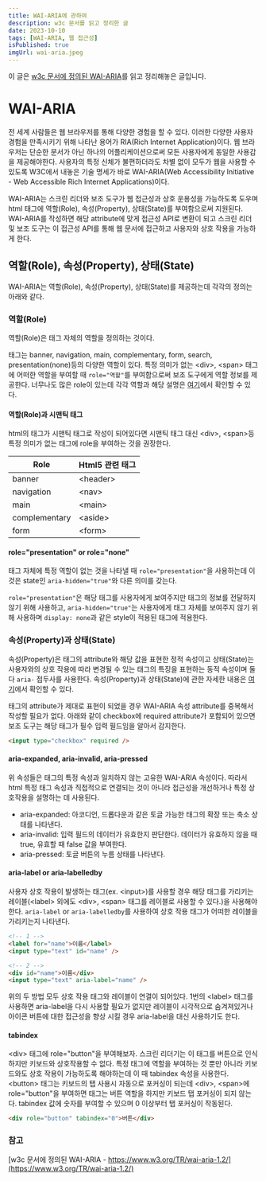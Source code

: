```yaml
---
title: WAI-ARIA에 관하여
description: w3c 문서를 읽고 정리한 글
date: 2023-10-10
tags: [WAI-ARIA, 웹 접근성]
isPublished: true
imgUrl: wai-aria.jpeg
---
```


이 글은 [w3c 문서에 정의된 WAI-ARIA](https://www.w3.org/TR/wai-aria-1.2/)를 읽고 정리해놓은 글입니다.

# WAI-ARIA

전 세계 사람들은 웹 브라우저를 통해 다양한 경험을 할 수 있다.
이러한 다양한 사용자 경험을 만족시키기 위해 나타난 용어가 RIA\(Rich Internet Application\)이다.
웹 브라우저는 단순한 문서가 아닌 하나의 어플리케이션으로써 모든 사용자에게 동일한 사용감을 제공해야한다.
사용자의 특정 신체가 불편하더라도 차별 없이 모두가 웹을 사용할 수 있도록 W3C에서 내놓은 기술 명세가 바로 WAI-ARIA(Web Accessibility Initiative - Web Accessible Rich Internet Applications)이다.

WAI-ARIA는 스크린 리더와 보조 도구가 웹 접근성과 상호 운용성을 가능하도록 도우며 html 태그에 역할\(Role\), 속성\(Property\), 상태\(State\)를 부여함으로써 지원된다.
WAI-ARIA를 작성하면 해당 attribute에 맞게 접근성 API로 변환이 되고 스크린 리더 및 보조 도구는 이 접근성 API를 통해 웹 문서에 접근하고 사용자와 상호 작용을 가능하게 한다.

## 역할\(Role\), 속성\(Property\), 상태\(State\)

WAI-ARIA는 역할\(Role\), 속성\(Property\), 상태\(State\)를 제공하는데 각각의 정의는 아래와 같다.

### 역할\(Role\)

역할\(Role\)은 태그 자체의 역할을 정의하는 것이다.

태그는 banner, navigation, main, complementary, form, search, presentation\(none\)등의 다양한 역할이 있다.
특정 의미가 없는 \<div\>, \<span\> 태그에 어떠한 역할을 부여할 때 `role="역할"`를 부여함으로써 보조 도구에게 역할 정보를 제공한다.
너무나도 많은 role이 있는데 각각 역할과 해당 설명은 [여기](https://www.w3.org/TR/wai-aria-1.2/#role_definitions)에서 확인할 수 있다.

#### 역할\(Role\)과 시맨틱 태그

html의 태그가 시맨틱 태그로 작성이 되어있다면 시맨틱 태그 대신 \<div\>, \<span\>등 특정 의미가 없는 태그에 role을 부여하는 것을 권장한다.

| Role          | Html5 관련 태그 |
| ------------- | --------------- |
| banner        | \<header\>      |
| navigation    | \<nav\>         |
| main          | \<main\>        |
| complementary | \<aside\>       |
| form          | \<form\>        |

#### role="presentation" or role="none"

태그 자체에 특정 역할이 없는 것을 나타낼 때 `role="presentation"`을 사용하는데 이 것은 state인 `aria-hidden="true"`와 다른 의미를 갖는다.

`role="presentation"`은 해당 태그를 사용자에게 보여주지만 태그의 정보를 전달하지 않기 위해 사용하고, `aria-hidden="true"`는 사용자에게 태그 자체를 보여주지 않기 위해 사용하며 `display: none`과 같은 style이 적용된 태그에 적용한다.

### 속성\(Property\)과 상태\(State\)

속성\(Property\)은 태그의 attribute와 해당 값을 표현한 정적 속성이고 상태\(State\)는 사용자와의 상호 작용에 따라 변경될 수 있는 태그의 특징을 표현하는 동적 속성이며 둘 다 `aria-` 접두사를 사용한다.
속성\(Property\)과 상태\(State\)에 관한 자세한 내용은 [여기](https://www.w3.org/TR/wai-aria-1.2/#states_and_properties)에서 확인할 수 있다.

태그의 attribute가 제대로 표현이 되었을 경우 WAI-ARIA 속성 attribute를 중복해서 작성할 필요가 없다. 아래와 같이 checkbox에 required attribute가 포함되어 있으면 보조 도구는 해당 태그가 필수 입력 필드임을 알아서 감지한다.

```html
<input type="checkbox" required />
```

#### aria-expanded, aria-invalid, aria-pressed

위 속성들은 태그의 특정 속성과 일치하지 않는 고유한 WAI-ARIA 속성이다.
따라서 html 특정 태그 속성과 직접적으로 연결되는 것이 아니라 접근성을 개선하거나 특정 상호작용을 설명하는 데 사용된다.

- aria-expanded: 아코디언, 드롭다운과 같은 토글 가능한 태그의 확장 또는 축소 상태를 나타낸다.
- aria-invalid: 입력 필드의 데이터가 유효한지 판단한다. 데이터가 유효하지 않을 때 true, 유효할 때 false 값을 부여한다.
- aria-pressed: 토글 버튼의 누름 상태를 나타낸다.

#### aria-label or aria-labelledby

사용자 상호 작용이 발생하는 태그\(ex. \<input\>\)를 사용할 경우 해당 태그를 가리키는 레이블\(\<label\> 외에도 \<div\>, \<span\> 태그를 레이블로 사용할 수 있다.\)을 사용해야 한다.
`aria-label` or `aria-labelledby`를 사용하여 상호 작용 태그가 어떠한 레이블을 가리키는지 나타낸다.

```html
<!-- 1 -->
<label for="name">이름</label>
<input type="text" id="name" />

<!-- 2 -->
<div id="name">이름</div>
<input type="text" aria-label="name" />
```

위의 두 방법 모두 상호 작용 태그와 레이블이 연결이 되어있다.
1번의 \<label\> 태그를 사용하면 aria-label을 다시 사용할 필요가 없지만 레이블이 시각적으로 숨겨져있거나 아이콘 버튼에 대한 접근성을 향상 시킬 경우 aria-label을 대신 사용하기도 한다.

#### tabindex

\<div\> 태그에 role="button"을 부여해보자. 스크린 리더기는 이 태그를 버튼으로 인식하지만 키보드와 상호작용할 수 없다. 특정 태그에 역할을 부여하는 것 뿐만 아니라 키보드와도 상호 작용이 가능하도록 해야하는데 이 때 tabindex 속성을 사용한다.
\<button\> 태그는 키보드의 탭 사용시 자동으로 포커싱이 되는데 \<div\>, \<span\>에 role="button"을 부여하면 태그는 버튼 역할을 하지만 키보드 탭 포커싱이 되지 않는다. tabindex 값에 숫자를 부여할 수 있으며 0 이상부터 탭 포커싱이 작동된다.

```html
<div role="button" tabindex="0">버튼</div>
```

### 참고

[w3c 문서에 정의된 WAI-ARIA - https://www.w3.org/TR/wai-aria-1.2/](https://www.w3.org/TR/wai-aria-1.2/)
